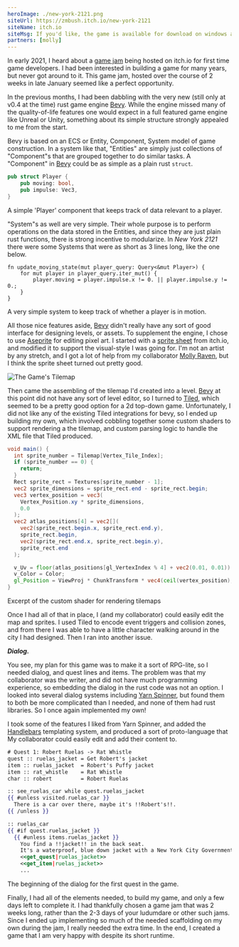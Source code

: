 ```yaml
---
heroImage: ./new-york-2121.png
siteUrl: https://zmbush.itch.io/new-york-2121
siteName: itch.io
siteMsg: If you'd like, the game is available for download on windows at
partners: [molly]
---
```


In early 2021, I heard about a [game jam][mfgj] being hosted on itch.io for
first time game developers. I had been interested in building a game for many
years, but never got around to it. This game jam, hosted over the course of 2
weeks in late January seemed like a perfect opportunity.

In the previous months, I had been dabbling with the very new (still only at
v0.4 at the time) rust game engine [Bevy][bevy]. While the engine missed many of
the quality-of-life features one would expect in a full featured game engine
like Unreal or Unity, something about its simple structure strongly appealed to
me from the start.

Bevy is based on an ECS or Entity, Component, System model of game construction.
In a system like that, "Entities" are simply just collections of "Component"s
that are grouped together to do similar tasks. A "Component" in [Bevy][bevy]
could be as simple as a plain rust `struct`.

```rust
pub struct Player {
    pub moving: bool,
    pub impulse: Vec3,
}
```

<Caption>A simple 'Player' component that keeps track of data relevant to a player.</Caption>

"System"s as well are very simple. Their whole purpose is to perform operations
on the data stored in the Entities, and since they are just plain rust
functions, there is strong incentive to modularize. In _New York 2121_ there
were some Systems that were as short as 3 lines long, like the one below.

```rust{2-4}
fn update_moving_state(mut player_query: Query<&mut Player>) {
    for mut player in player_query.iter_mut() {
        player.moving = player.impulse.x != 0. || player.impulse.y != 0.;
    }
}
```

<Caption>A very simple system to keep track of whether a player is in motion.</Caption>

All those nice features aside, [Bevy][bevy] didn't really have any sort of good
interface for designing levels, or assets. To supplement the engine, I chose to
use [Aseprite][aseprite] for editing pixel art. I started with a [sprite
sheet][kenney] from itch.io, and modified it to support the visual-style I was
going for. I'm not an artist by any stretch, and I got a lot of help from my
collaborator [Molly Raven](https://mollyraven.com), but I think the sprite sheet
turned out pretty good.

![The Game's Tilemap](./tilemap.png 'I started with a sprite sheet and added to it')

Then came the assembling of the tilemap I'd created into a level. [Bevy][bevy]
at this point did not have any sort of level editor, so I turned to
[Tiled][tiled], which seemed to be a pretty good option for a 2d top-down game.
Unfortunately, I did not like any of the existing Tiled integrations for bevy,
so I ended up building my own, which involved cobbling together some custom
shaders to support rendering a the tilemap, and custom parsing logic to handle
the XML file that Tiled produced.

```glsl
void main() {
  int sprite_number = Tilemap[Vertex_Tile_Index];
  if (sprite_number == 0) {
    return;
  }
  Rect sprite_rect = Textures[sprite_number - 1];
  vec2 sprite_dimensions = sprite_rect.end - sprite_rect.begin;
  vec3 vertex_position = vec3(
    Vertex_Position.xy * sprite_dimensions,
    0.0
  );
  vec2 atlas_positions[4] = vec2[](
    vec2(sprite_rect.begin.x, sprite_rect.end.y),
    sprite_rect.begin,
    vec2(sprite_rect.end.x, sprite_rect.begin.y),
    sprite_rect.end
  );

  v_Uv = floor(atlas_positions[gl_VertexIndex % 4] + vec2(0.01, 0.01)) / AtlasSize;
  v_Color = Color;
  gl_Position = ViewProj * ChunkTransform * vec4(ceil(vertex_position), 1.0);
}
```

<Caption>Excerpt of the custom shader for rendering tilemaps</Caption>

Once I had all of that in place, I (and my collaborator) could easily edit the
map and sprites. I used Tiled to encode event triggers and collision zones, and
from there I was able to have a little character walking around in the city I
had designed. Then I ran into another issue.

_**Dialog.**_

You see, my plan for this game was to make it a sort of RPG-lite, so I needed
dialog, and quest lines and items. The problem was that my collaborator was the
writer, and did not have much programming experience, so embedding the dialog in
the rust code was not an option. I looked into several dialog systems including
[Yarn Spinner][yarnspinner], but found them to both be more complicated than I
needed, and none of them had rust libraries. So I once again implemented my own!

I took some of the features I liked from Yarn Spinner, and added the
[Handlebars][handlebars] templating system, and produced a sort of
proto-language that My collaborator could easily edit and add their content to.

```handlebars
# Quest 1: Robert Ruelas -> Rat Whistle
quest :: ruelas_jacket = Get Robert's jacket
item :: ruelas_jacket  = Robert's Puffy jacket
item :: rat_whistle    = Rat Whistle
char :: robert         = Robert Ruelas

:: see_ruelas_car while quest.ruelas_jacket
{{ #unless visited.ruelas_car }}
  There is a car over there, maybe it's !!Robert's!!.
{{ /unless }}

:: ruelas_car
{{ #if quest.ruelas_jacket }}
  {{ #unless items.ruelas_jacket }}
    You find a !!jacket!! in the back seat.
    It's a waterproof, blue down jacket with a New York City Government badge on it.
    <<get_quest|ruelas_jacket>>
    <<get_item|ruelas_jacket>>
    ...
```

<Caption>The beginning of the dialog for the first quest in the game.</Caption>

Finally, I had all of the elements needed, to build my game, and only a few days
left to complete it. I had thankfully chosen a game jam that was 2 weeks long,
rather than the 2-3 days of your ludumdare or other such jams. Since I ended up
implementing so much of the needed scaffolding on my own during the jam, I
really needed the extra time. In the end, I created a game that I am very happy
with despite its short runtime.

[mfgj]: https://itch.io/jam/my-first-game-jam-winter-2021 'My First Game Jam: Winter 2021'
[bevy]: https://bevyengine.org/ 'A refreshingly simple data-driven game engine built in Rust'
[aseprite]: https://www.aseprite.org/ 'Animated Sprite Editor & Pixel Art Tool'
[kenney]: https://kenney-assets.itch.io/rpg-urban-kit 'RPG Urban Kit'
[tiled]: https://www.mapeditor.org/ 'Flexible level editor'
[yarnspinner]: https://yarnspinner.dev/ 'The friendly tool for writing game dialog'
[handlebars]: https://docs.rs/handlebars/ 'Handlebars templating system'
